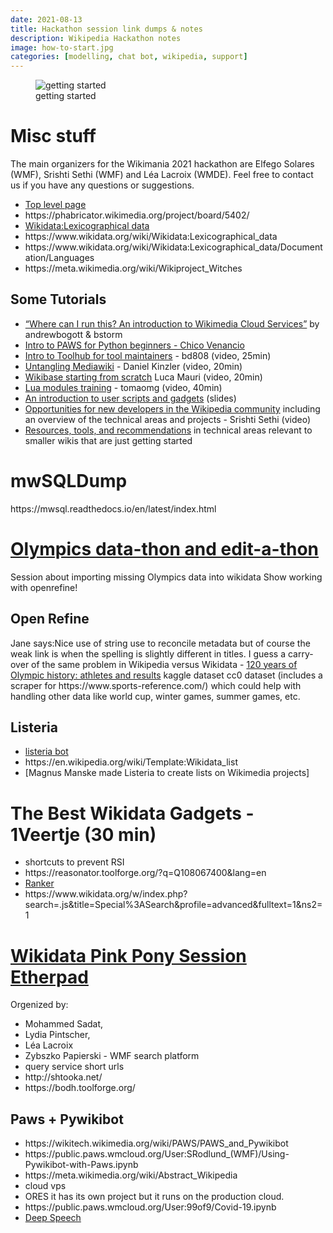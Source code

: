```yaml
---
date: 2021-08-13
title: Hackathon session link dumps & notes
description: Wikipedia Hackathon notes
image: how-to-start.jpg
categories: [modelling, chat bot, wikipedia, support] 
---
```


![getting started](how-to-start.jpg){.column-margin}

# Misc stuff

The main organizers for the Wikimania 2021 hackathon are Elfego Solares (WMF), Srishti Sethi (WMF) and Léa Lacroix (WMDE). Feel free to contact us if you have any questions or suggestions.

- [Top level page](https://wikimania.wikimedia.org/wiki/2021:Hackathon)
- https://phabricator.wikimedia.org/project/board/5402/
- [Wikidata:Lexicographical data](https://www.wikidata.org/wiki/Wikidata:Lexicographical_data)
- https://www.wikidata.org/wiki/Wikidata:Lexicographical_data
- https://www.wikidata.org/wiki/Wikidata:Lexicographical_data/Documentation/Languages
- https://meta.wikimedia.org/wiki/Wikiproject_Witches

## Some Tutorials

- ["Where can I run this? An introduction to Wikimedia Cloud Services"](https://www.youtube.com/watch?v=RcZvwKEgDV4&list=PLeoTcBlDanyNQXBqI1rVXUqUTSSiuSIXN&index=6&ab_channel=MediaWiki) by andrewbogott & bstorm
- [Intro to PAWS for Python beginners - Chico Venancio](https://www.youtube.com/watch?v=AUZkioRI-aA&list=PLeoTcBlDanyNQXBqI1rVXUqUTSSiuSIXN&index=8&ab_channel=MediaWiki)
- [Intro to Toolhub for tool maintainers](https://www.youtube.com/watch?v=iMEATSNBSa0&list=PLeoTcBlDanyNQXBqI1rVXUqUTSSiuSIXN&index=6&ab_channel=MediaWiki) - bd808 (video, 25min)
- [Untangling Mediawiki](https://wikimania.wikimedia.org/wiki/2021:Hackathon/Schedule#:~:text=Untangling%20Mediawiki) - Daniel Kinzler (video, 20min)
- [Wikibase starting from scratch](https://www.youtube.com/watch?v=7kUUarBN2vM&list=PLeoTcBlDanyNQXBqI1rVXUqUTSSiuSIXN&index=2&ab_channel=MediaWiki) Luca Mauri (video, 20min)
- [Lua modules training](https://www.youtube.com/watch?v=pcpdKmxPuJg&list=PLeoTcBlDanyNQXBqI1rVXUqUTSSiuSIXN&index=3&ab_channel=MediaWiki) - tomaomg (video, 40min)
- [An introduction to user scripts and gadgets](https://www.mediawiki.org/wiki/Special:MyLanguage/Gadget_kitchen) (slides)
- [Opportunities for new developers in the Wikipedia community](Opportunities for new developers in the Wikipedia community) including an overview of the technical areas and projects - Srishti Sethi (video)
- [Resources, tools, and recommendations](https://meta.wikimedia.org/wiki/Small_wiki_toolkits/Starter_kit) in technical areas relevant to smaller wikis that are just getting started

# mwSQLDump

https://mwsql.readthedocs.io/en/latest/index.html

# [Olympics data-thon and edit-a-thon](https://phabricator.wikimedia.org/T288171)

Session about importing missing Olympics data into wikidata
Show working with openrefine!

## Open Refine

Jane says:Nice use of string use to reconcile metadata but of course the weak link is when the spelling is slightly different in titles. I guess a carry-over of the same problem in Wikipedia versus Wikidata
- [120 years of Olympic history: athletes and results](https://www.kaggle.com/heesoo37/) kaggle dataset cc0 dataset (includes a scraper for https://www.sports-reference.com/) which could help with handling other data like world cup, winter games, summer games, etc.

## Listeria

- [listeria bot](https://listeria.toolforge.org/)
- https://en.wikipedia.org/wiki/Template:Wikidata_list
- [Magnus Manske made Listeria to create lists on Wikimedia projects]

# The Best Wikidata Gadgets - 1Veertje (30 min)	

- shortcuts to prevent RSI
- https://reasonator.toolforge.org/?q=Q108067400&lang=en
- [Ranker](https://www.wikidata.org/wiki/User:Lucas_Werkmeister/Ranker)
- https://www.wikidata.org/w/index.php?search=.js&title=Special%3ASearch&profile=advanced&fulltext=1&ns2=1

# [Wikidata Pink Pony Session](https://phabricator.wikimedia.org/T288331) [Etherpad](https://etherpad.wikimedia.org/p/WikimaniaPinkPony2021) 

Orgenized by:

- Mohammed Sadat, 
- Lydia Pintscher,
- Léa Lacroix 
- Zybszko Papierski - WMF search platform 
- query service short urls
- http://shtooka.net/
- https://bodh.toolforge.org/

## Paws + Pywikibot

- https://wikitech.wikimedia.org/wiki/PAWS/PAWS_and_Pywikibot
- https://public.paws.wmcloud.org/User:SRodlund_(WMF)/Using-Pywikibot-with-Paws.ipynb
- https://meta.wikimedia.org/wiki/Abstract_Wikipedia
- cloud vps
- ORES it has its own project but it runs on the  production cloud.
- https://public.paws.wmcloud.org/User:99of9/Covid-19.ipynb
- [Deep Speech](https://github.com/mozilla/DeepSpeech)